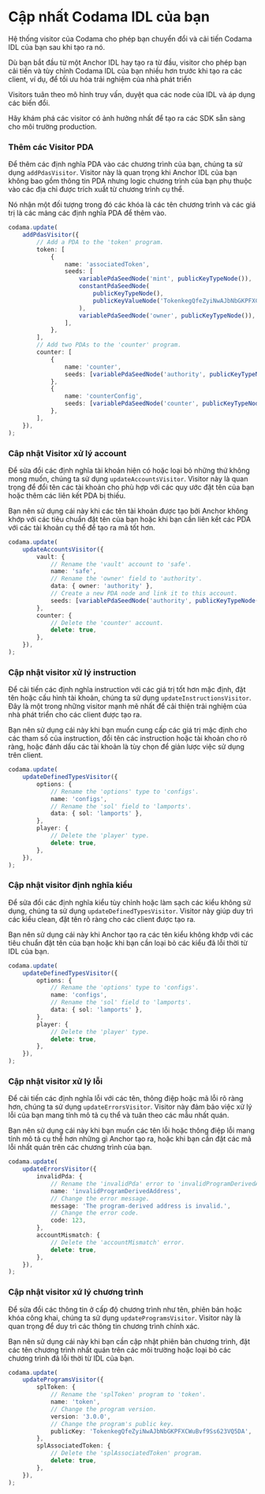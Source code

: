 
# Cập nhất Codama IDL của bạn

Hệ thống visitor của Codama cho phép bạn chuyển đổi và cải tiến Codama IDL của bạn sau khi tạo ra nó. 

Dù bạn bắt đầu từ một Anchor IDL hay tạo ra từ đầu, visitor cho phép bạn cải tiến và tùy chỉnh Codama IDL của bạn nhiều hơn trước khi tạo ra các client, ví dụ, để tối ưu hóa trải nghiệm của nhà phát triển

<ArticleSection name="Các visitor quan trọng" id="essential-visitors" level="h2" />

Visitors tuân theo mô hình truy vấn, duyệt qua các node của IDL và áp dụng các biến đổi. 

Hãy khám phá các visitor có ảnh hưởng nhất để tạo ra các SDK sẵn sàng cho môi trường production.

### Thêm các Visitor PDA

Để thêm các định nghĩa PDA vào các chương trình của bạn, chúng ta sử dụng `addPdasVisitor`. Visitor này là quan trọng khi Anchor IDL của bạn không bao gồm thông tin PDA nhưng logic chương trình của bạn phụ thuộc vào các địa chỉ được trích xuất từ chương trình cụ thể. 

Nó nhận một đối tượng trong đó các khóa là các tên chương trình và các giá trị là các mảng các định nghĩa PDA để thêm vào.

```ts
codama.update(
    addPdasVisitor({
        // Add a PDA to the 'token' program.
        token: [
            {
                name: 'associatedToken',
                seeds: [
                    variablePdaSeedNode('mint', publicKeyTypeNode()),
                    constantPdaSeedNode(
                        publicKeyTypeNode(),
                        publicKeyValueNode('TokenkegQfeZyiNwAJbNbGKPFXCWuBvf9Ss623VQ5DA'),
                    ),
                    variablePdaSeedNode('owner', publicKeyTypeNode()),
                ],
            },
        ],
        // Add two PDAs to the 'counter' program.
        counter: [
            {
                name: 'counter',
                seeds: [variablePdaSeedNode('authority', publicKeyTypeNode())],
            },
            {
                name: 'counterConfig',
                seeds: [variablePdaSeedNode('counter', publicKeyTypeNode())],
            },
        ],
    }),
);
```

### Câp nhật Visitor xử lý account

Để sửa đổi các định nghĩa tài khoản hiện có hoặc loại bỏ những thứ không mong muốn, chúng ta sử dụng `updateAccountsVisitor`. Visitor này là quan trọng để đổi tên các tài khoản cho phù hợp với các quy ước đặt tên của bạn hoặc thêm các liên kết PDA bị thiếu.

Bạn nên sử dụng cái này khi các tên tài khoản được tạo bởi Anchor không khớp với các tiêu chuẩn đặt tên của bạn hoặc khi bạn cần liên kết các PDA với các tài khoản cụ thể để tạo ra mã tốt hơn.

```ts
codama.update(
    updateAccountsVisitor({
        vault: {
            // Rename the 'vault' account to 'safe'.
            name: 'safe',
            // Rename the 'owner' field to 'authority'.
            data: { owner: 'authority' },
            // Create a new PDA node and link it to this account.
            seeds: [variablePdaSeedNode('authority', publicKeyTypeNode())],
        },
        counter: {
            // Delete the 'counter' account.
            delete: true,
        },
    }),
);
```

### Cập nhật visitor xử lý instruction

Để cải tiến các định nghĩa instruction với các giá trị tốt hơn mặc định, đặt tên hoặc cấu hình tài khoản, chúng ta sử dụng `updateInstructionsVisitor`. Đây là một trong những visitor mạnh mẽ nhất để cải thiện trải nghiệm của nhà phát triển cho các client được tạo ra.

Bạn nên sử dụng cái này khi bạn muốn cung cấp các giá trị mặc định cho các tham số của instruction, đổi tên các instruction hoặc tài khoản cho rõ ràng, hoặc đánh dấu các tài khoản là tùy chọn để giản lược việc sử dụng trên client.

```ts
codama.update(
    updateDefinedTypesVisitor({
        options: {
            // Rename the 'options' type to 'configs'.
            name: 'configs',
            // Rename the 'sol' field to 'lamports'.
            data: { sol: 'lamports' },
        },
        player: {
            // Delete the 'player' type.
            delete: true,
        },
    }),
);
```

### Cập nhật visitor định nghĩa kiểu

Để sửa đổi các định nghĩa kiểu tùy chỉnh hoặc làm sạch các kiểu không sử dụng, chúng ta sử dụng `updateDefinedTypesVisitor`. Visitor này giúp duy trì các kiểu clean, đặt tên rõ ràng cho các client được tạo ra.

Bạn nên sử dụng cái này khi Anchor tạo ra các tên kiểu không khớp với các tiêu chuẩn đặt tên của bạn hoặc khi bạn cần loại bỏ các kiểu đã lỗi thời từ IDL của bạn.

```ts
codama.update(
    updateDefinedTypesVisitor({
        options: {
            // Rename the 'options' type to 'configs'.
            name: 'configs',
            // Rename the 'sol' field to 'lamports'.
            data: { sol: 'lamports' },
        },
        player: {
            // Delete the 'player' type.
            delete: true,
        },
    }),
);
```

### Cập nhật visitor xử lý lỗi

Để cải tiến các định nghĩa lỗi với các tên, thông điệp hoặc mã lỗi rõ ràng hơn, chúng ta sử dụng `updateErrorsVisitor`. Visitor này đảm bảo việc xử lý lỗi của bạn mang tính mô tả cụ thể và tuân theo các mẫu nhất quán.

Bạn nên sử dụng cái này khi bạn muốn các tên lỗi hoặc thông điệp lỗi mang tính mô tả cụ thể hơn những gì Anchor tạo ra, hoặc khi bạn cần đặt các mã lỗi nhất quán trên các chương trình của bạn.

```ts
codama.update(
    updateErrorsVisitor({
        invalidPda: {
            // Rename the 'invalidPda' error to 'invalidProgramDerivedAddress'.
            name: 'invalidProgramDerivedAddress',
            // Change the error message.
            message: 'The program-derived address is invalid.',
            // Change the error code.
            code: 123,
        },
        accountMismatch: {
            // Delete the 'accountMismatch' error.
            delete: true,
        },
    }),
);
```

### Cập nhật visitor xứ lý chương trình

Để sửa đổi các thông tin ở cấp độ chương trình như tên, phiên bản hoặc khóa công khai, chúng ta sử dụng `updateProgramsVisitor`. Visitor này là quan trọng để duy trì các thông tin chương trình chính xác.

Bạn nên sử dụng cái này khi bạn cần cập nhật phiên bản chương trình, đặt các tên chương trình nhất quán trên các môi trường hoặc loại bỏ các chương trình đã lỗi thời từ IDL của bạn.

```ts
codama.update(
    updateProgramsVisitor({
        splToken: {
            // Rename the 'splToken' program to 'token'.
            name: 'token',
            // Change the program version.
            version: '3.0.0',
            // Change the program's public key.
            publicKey: 'TokenkegQfeZyiNwAJbNbGKPFXCWuBvf9Ss623VQ5DA',
        },
        splAssociatedToken: {
            // Delete the 'splAssociatedToken' program.
            delete: true,
        },
    }),
);
```
